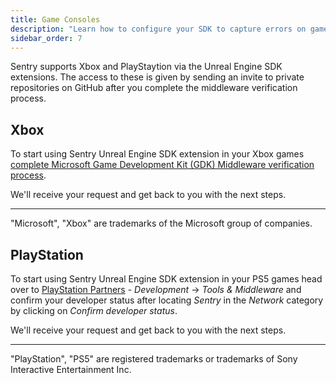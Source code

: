 ```yaml
---
title: Game Consoles
description: "Learn how to configure your SDK to capture errors on game consoles."
sidebar_order: 7
---
```


Sentry supports Xbox and PlayStaytion via the Unreal Engine SDK extensions. The access to these is given by sending an invite to private repositories on GitHub after you complete the middleware verification process.

## Xbox

To start using Sentry Unreal Engine SDK extension in your Xbox games [complete Microsoft Game Development Kit (GDK) Middleware verification process](https://developer.microsoft.com/en-us/games/support/request-gdkx-middleware).

We'll receive your request and get back to you with the next steps.

----

"Microsoft", "Xbox" are trademarks of the Microsoft group of companies.

## PlayStation

To start using Sentry Unreal Engine SDK extension in your PS5 games head over to [PlayStation Partners](https://partners.playstation.net/) - *Development* -> *Tools & Middleware* and confirm your developer status after locating *Sentry* in the *Network* category by clicking on *Confirm developer status*.

We'll receive your request and get back to you with the next steps.

----

"PlayStation", "PS5" are registered trademarks or trademarks of Sony Interactive Entertainment Inc.
